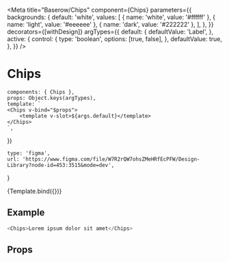 

<Meta
    title="Baserow/Chips"
    component={Chips}
    parameters={{
        backgrounds: {
            default: 'white',
            values: [
                { name: 'white', value: '#ffffff' },
                { name: 'light', value: '#eeeeee' },
                { name: 'dark', value: '#222222' },
            ],
        },
    }}
    decorators={[withDesign]}
    argTypes={{
        default: {
            defaultValue: 'Label',
        },
        active: {
            control: {
                type: 'boolean',
                options: [true, false],
            },
            defaultValue: true,
        },
    }}
/>

# Chips

    components: { Chips },
    props: Object.keys(argTypes),
    template: `
    <Chips v-bind="$props">
        <template v-slot>${args.default}</template>
    </Chips>
    `,
})

    type: 'figma',
    url: 'https://www.figma.com/file/W7R2rQW7ohsZMeHRfEcPFW/Design-Library?node-id=453:3515&mode=dev',
}

<Canvas>
    <Story
        name="Chips"
        parameters={{
            design: config(designConfig),
        }}
    >
        {Template.bind({})}
    </Story>
</Canvas>

## Example

```javascript
<Chips>Lorem ipsum dolor sit amet</Chips>
```

## Props

<Props of={Chips} />
